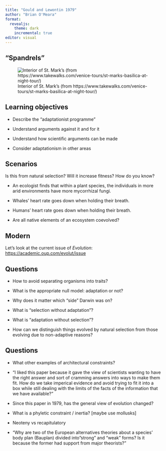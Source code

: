 ```yaml
---
title: "Gould and Lewontin 1979"
author: "Brian O'Meara"
format:
  revealjs:
    theme: dark
    incremental: true
editor: visual
---
```


## "Spandrels"

![Interior of St. Mark's (from https://www.takewalks.com/venice-tours/st-marks-basilica-at-night-tour/)](images/2017_05_Venice_0185.jpg){fig-alt="Interior of a church, showing curved triangle between arches with art inside." fig-align="center"}

## Learning objectives

-   Describe the "adaptationist programme"

-   Understand arguments against it and for it

-   Understand how scientific arguments can be made

-   Consider adaptationism in other areas

## Scenarios

Is this from natural selection? Will it increase fitness? How do you know?

-   An ecologist finds that within a plant species, the individuals in more arid environments have more mycorrhizal fungi.

-   Whales' heart rate goes down when holding their breath.

-   Humans' heart rate goes down when holding their breath.

-   Are all native elements of an ecosystem coevolved?

## Modern

Let's look at the current issue of *Evolution*: <https://academic.oup.com/evolut/issue>

## Questions

-   How to avoid separating organisms into traits?

-   What is the appropriate null model: adaptation or not?

-   Why does it matter which "side" Darwin was on?

-   What is "selection without adaptation"?

-   What is "adaptation without selection"?

-   How can we distinguish things evolved by natural selection from those evolving due to non-adaptive reasons?

## Questions

-   What other examples of architectural constraints?

-   "I liked this paper because it gave the view of scientists wanting to have the right answer and sort of cramming answers into ways to make them fit. How do we take imperical evidence and avoid trying to fit it into a box while still dealing with the limits of the facts of the information that we have available?"

-   Since this paper in 1979, has the general view of evolution changed?

-   What is a phyletic constraint / inertia? \[maybe use mollusks\]

-   Neoteny vs recapitulatory

-   "Why are two of the European alternatives theories about a species' body plan (Bauplan) divided into "strong" and "weak" forms? Is it because the former had support from major theorists?"
